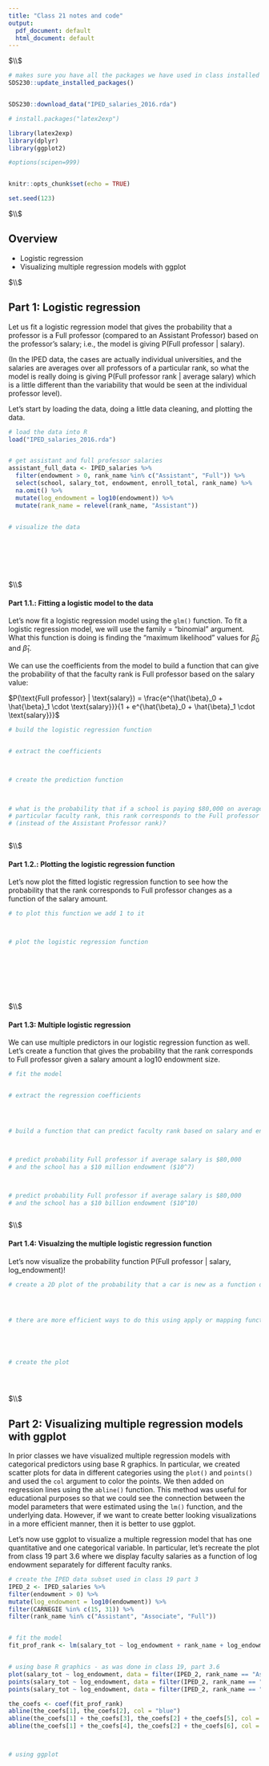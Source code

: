 ```yaml
---
title: "Class 21 notes and code"
output:
  pdf_document: default
  html_document: default
---
```






$\\$



<!--  Please run the code in the  R chunk below once. This will install some packages and download data and images needed for these exercises.  -->

```r

# makes sure you have all the packages we have used in class installed
SDS230::update_installed_packages()


SDS230::download_data("IPED_salaries_2016.rda")


```




```r

# install.packages("latex2exp")

library(latex2exp)
library(dplyr)
library(ggplot2)

#options(scipen=999)


knitr::opts_chunk$set(echo = TRUE)

set.seed(123)

```



$\\$




## Overview

 * Logistic regression
 * Visualizing multiple regression models with ggplot



$\\$




## Part 1: Logistic regression


Let us fit a logistic regression model that gives the probability that a professor is a Full professor (compared to an Assistant Professor) based on the professor's salary; i.e., the model is giving P(Full professor | salary). 

(In the IPED data, the cases are actually individual universities, and the salaries are averages over all professors of a particular rank, so what the model is really doing is giving P(Full professor rank | average salary) which is a little different than the variability that would be seen at the individual professor level). 

Let's start by loading the data, doing a little data cleaning, and plotting the data.



```r


# load the data into R
load("IPED_salaries_2016.rda")


# get assistant and full professor salaries 
assistant_full_data <- IPED_salaries %>%
  filter(endowment > 0, rank_name %in% c("Assistant", "Full")) %>%
  select(school, salary_tot, endowment, enroll_total, rank_name) %>%
  na.omit() %>%
  mutate(log_endowment = log10(endowment)) %>%
  mutate(rank_name = relevel(rank_name, "Assistant"))


# visualize the data





  
```





$\\$





#### Part 1.1.: Fitting a logistic model to the data


Let's now fit a logistic regression model using the `glm()` function. To fit a logistic regression model, we will use the family = "binomial" argument. What this function is doing is finding the "maximum likelihood" values for $\hat{\beta}_0$ and $\hat{\beta}_1$.

We can use the coefficients from the model to build a function that can give the probability of that the faculty rank is Full professor based on the salary value:

$P(\text{Full professor} | \text{salary}) = \frac{e^{\hat{\beta}_0 + \hat{\beta}_1 \cdot \text{salary}}}{1 + e^{\hat{\beta}_0 + \hat{\beta}_1 \cdot \text{salary}}}$



```r


# build the logistic regression function 


# extract the coefficients



# create the prediction function 

  

# what is the probability that if a school is paying $80,000 on average to a 
# particular faculty rank, this rank corresponds to the Full professor rank?
# (instead of the Assistant Professor rank)? 



```





$\\$





#### Part 1.2.: Plotting the logistic regression function 


Let's now plot the fitted logistic regression function to see how the probability that the rank corresponds to Full professor changes as a function of the salary amount. 



```r



# to plot this function we add 1 to it



# plot the logistic regression function  









```





$\\$






#### Part 1.3: Multiple logistic regression


We can use multiple predictors in our logistic regression function as well. Let's create a function that gives the probability that the rank corresponds to Full professor given a salary amount a log10 endowment size.



```r


# fit the model


# extract the regression coefficients




# build a function that can predict faculty rank based on salary and endowment



# predict probability Full professor if average salary is $80,000 
# and the school has a $10 million endowment ($10^7)



# predict probability Full professor if average salary is $80,000 
# and the school has a $10 billion endowment ($10^10)



```





$\\$






#### Part 1.4: Visualzing the multiple logistic regression function


Let's now visualize the probability function P(Full professor | salary, log_endowment)!



```r


# create a 2D plot of the probability that a car is new as a function of price and mileage




# there are more efficient ways to do this using apply or mapping functions





# create the plot





```




$\\$





## Part 2: Visualizing multiple regression models with ggplot

In prior classes we have visualized multiple regression models with categorical predictors using base R graphics. In particular, we created scatter plots for data in different categories using the `plot()` and `points()` and used the `col` argument to color the points. We then added on regression lines using the `abline()` function. This method was useful for educational purposes so that we could see the connection between the model parameters that were estimated using the `lm()` function, and the underlying data. However, if we want to create better looking visualizations in a more efficient manner, then it is better to use ggplot.

Let's now use ggplot to visualize a multiple regression model that has one quantitative and one categorical variable. In particular, let's recreate the plot from class 19 part 3.6 where we display faculty salaries as a function of log endowment separately for different faculty ranks. 



```r

# create the IPED data subset used in class 19 part 3
IPED_2 <- IPED_salaries %>%
filter(endowment > 0) %>%
mutate(log_endowment = log10(endowment)) %>%
filter(CARNEGIE %in% c(15, 31)) %>%
filter(rank_name %in% c("Assistant", "Associate", "Full"))


# fit the model
fit_prof_rank <- lm(salary_tot ~ log_endowment + rank_name + log_endowment * rank_name, data = IPED_2)


# using base R graphics - as was done in class 19, part 3.6
plot(salary_tot ~ log_endowment, data = filter(IPED_2, rank_name == "Assistant"), ylim = c(0, 250000))
points(salary_tot ~ log_endowment, data = filter(IPED_2, rank_name == "Associate"), col = 'red')
points(salary_tot ~ log_endowment, data = filter(IPED_2, rank_name == "Full"), col = 'blue')

the_coefs <- coef(fit_prof_rank)
abline(the_coefs[1], the_coefs[2], col = "blue")
abline(the_coefs[1] + the_coefs[3], the_coefs[2] + the_coefs[5], col = "red")
abline(the_coefs[1] + the_coefs[4], the_coefs[2] + the_coefs[6], col = "black")



# using ggplot






```








